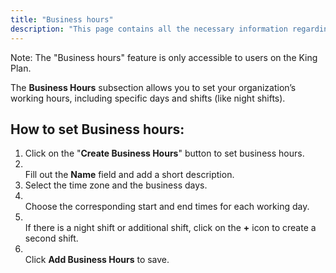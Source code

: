 ```yaml
---
title: "Business hours"
description: "This page contains all the necessary information regarding the "Business hours" section of teh BotPenguin."
---
```


<Info>
  Note: The "Business hours" feature is only accessible to users on the King Plan.
</Info>

The **Business Hours** subsection allows you to set your organization’s working hours, including specific days and shifts (like night shifts).

## **How to set Business hours:**

1. Click on the "**Create Business Hours**" button to set business hours.
2. \
   Fill out the **Name** field and add a short description.
3. Select the time zone and the business days.
4. \
   Choose the corresponding start and end times for each working day.
5. \
   If there is a night shift or additional shift, click on the **\+** icon to create a second shift.
6. \
   Click **Add Business Hours** to save.